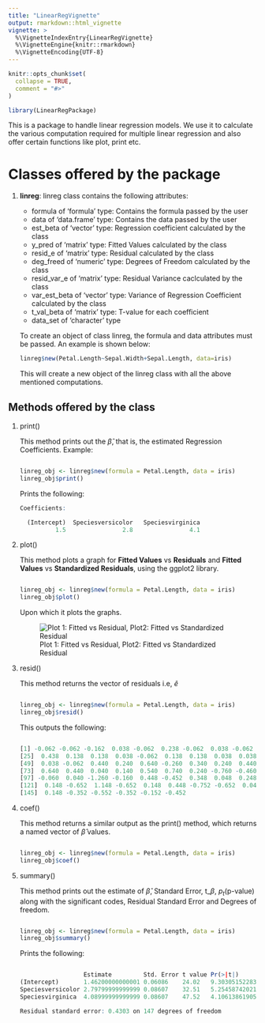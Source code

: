 ```yaml
---
title: "LinearRegVignette"
output: rmarkdown::html_vignette
vignette: >
  %\VignetteIndexEntry{LinearRegVignette}
  %\VignetteEngine{knitr::rmarkdown}
  %\VignetteEncoding{UTF-8}
---
```


```r
knitr::opts_chunk$set(
  collapse = TRUE,
  comment = "#>"
)
```

```r
library(LinearRegPackage)
```

This is a package to handle linear regression models. We use it to calculate the various computation required for multiple linear regression and also offer certain functions like plot, print etc.

# Classes offered by the package
1. **linreg**: linreg class contains the following attributes:
    * formula of 'formula' type: Contains the formula passed by the user
    * data of 'data.frame' type: Contains the data passed by the user
    * est_beta of 'vector' type: Regression coefficient calculated by the class
    * y_pred of 'matrix' type: Fitted Values calculated by the class
    * resid_e of 'matrix' type: Residual calculated by the class
    * deg_freed of 'numeric' type: Degrees of Freedom calculated by the class
    * resid_var_e of 'matrix' type: Residual Variance caclculated by the class
    * var_est_beta of 'vector' type: Variance of Regression Coefficient calculated by the class
    * t_val_beta of 'matrix' type: T-value for each coefficient
    * data_set of 'character' type

    To create an object of class linreg, the formula and data
    attributes must be passed. An example is shown below:
    
    ```r
    linreg$new(Petal.Length~Sepal.Width+Sepal.Length, data=iris)
    ```
    This will create a new object of the linreg class with all the above mentioned computations.
    
## Methods offered by the class
1. print()  

    This method prints out the $\hat{\beta}$, that is, the estimated Regression Coefficients.
    Example: 
    
    ```r
    
    linreg_obj <- linreg$new(formula = Petal.Length, data = iris)
    linreg_obj$print()
    
    ```
    Prints the following:
    
    ```r
    Coefficients:
    
      (Intercept)  Speciesversicolor   Speciesvirginica  
              1.5                2.8                4.1  
    ```
2. plot()  

    This method plots a graph for **Fitted Values** vs **Residuals** and **Fitted Values** vs **Standardized Residuals**, using the ggplot2 library.
  
    ```r
  
    linreg_obj <- linreg$new(formula = Petal.Length, data = iris)
    linreg_obj$plot()
  
    ```
    
    Upon which it plots the graphs.  
    
    
    ![Plot 1: Fitted vs Residual, Plot2: Fitted vs Standardized Residual](C:\Users\Varun\Desktop\LiU - STIMA\plot_method.png)
  
    
    
3. resid()  

    This method returns the vector of residuals i.e, $\hat{e}$
    
    ```r
    
    linreg_obj <- linreg$new(formula = Petal.Length, data = iris)
    linreg_obj$resid()
    
    ```
    This outputs the following:
    
    ```r
    
    [1] -0.062 -0.062 -0.162  0.038 -0.062  0.238 -0.062  0.038 -0.062  0.038  0.038  0.138 -0.062 -0.362 -0.262  0.038 -0.162 -0.062  0.238  0.038  0.238  0.038 -0.462  0.238
    [25]  0.438  0.138  0.138  0.038 -0.062  0.138  0.138  0.038  0.038 -0.062  0.038 -0.262 -0.162 -0.062 -0.162  0.038 -0.162 -0.162 -0.162  0.138  0.438 -0.062  0.138 -0.062
    [49]  0.038 -0.062  0.440  0.240  0.640 -0.260  0.340  0.240  0.440 -0.960  0.340 -0.360 -0.760 -0.060 -0.260  0.440 -0.660  0.140  0.240 -0.160  0.240 -0.360  0.540 -0.260
    [73]  0.640  0.440  0.040  0.140  0.540  0.740  0.240 -0.760 -0.460 -0.560 -0.360  0.840  0.240  0.240  0.440  0.140 -0.160 -0.260  0.140  0.340 -0.260 -0.960 -0.060 -0.060
    [97] -0.060  0.040 -1.260 -0.160  0.448 -0.452  0.348  0.048  0.248  1.048 -1.052  0.748  0.248  0.548 -0.452 -0.252 -0.052 -0.552 -0.452 -0.252 -0.052  1.148  1.348 -0.552
    [121]  0.148 -0.652  1.148 -0.652  0.148  0.448 -0.752 -0.652  0.048  0.248  0.548  0.848  0.048 -0.452  0.048  0.548  0.048 -0.052 -0.752 -0.152  0.048 -0.452 -0.452  0.348
    [145]  0.148 -0.352 -0.552 -0.352 -0.152 -0.452
    
    ```
    
4. coef()  
    
    This method returns a similar output as the print() method, which returns a named vector of $\hat{\beta}$ values.
    
    ```r
    
    linreg_obj <- linreg$new(formula = Petal.Length, data = iris)
    linreg_obj$coef()
    
    ```
    
5. summary()  
    
    This method prints out the estimate of $\hat{\beta}$, Standard Error, t_${\beta}$, $p_t$(p-value) along with the significant codes, Residual Standard Error and Degrees of freedom.
    
    ```r
    
    linreg_obj <- linreg$new(formula = Petal.Length, data = iris)
    linreg_obj$summary()
    
    ```
    
    Prints the following: 
    
    ```r
    
                      Estimate         Std. Error t value Pr(>|t|)             Sign Code
    (Intercept)       1.46200000000001 0.06086    24.02   9.30305152283648e-53 ***      
    Speciesversicolor 2.79799999999999 0.08607    32.51   5.254587420216e-69   ***      
    Speciesvirginica  4.08999999999999 0.08607    47.52   4.10613861905217e-91 ***      

    Residual standard error: 0.4303 on 147 degrees of freedom
    
    
    ```
  
    

  
